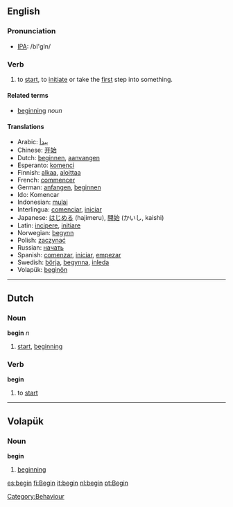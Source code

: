==English==

===Pronunciation===
*[[w:IPA|IPA]]: /bI'gIn/

===Verb===
{{irregverb|begin|[[begins]]|[[began]]|[[begun]]|[[beginning]]}}
#to [[start]], to [[initiate]] or take the [[first]] step into something.

==== Related terms ====
*[[beginning]] ''noun''

==== Translations ====
*Arabic: [[يبدأ]]
*Chinese: [[开始]]
*Dutch: [[beginnen]], [[aanvangen]]
*Esperanto: [[komenci]]
*Finnish: [[alkaa]], [[aloittaa]]
*French: [[commencer]]
*German: [[anfangen]], [[beginnen]]
*Ido: Komencar
*Indonesian: [[mulai]]
*Interlingua: [[comenciar]], [[iniciar]]
*Japanese: [[はじめる]] (hajimeru), [[開始]] (かいし, kaishi)
*Latin: [[incipere]], [[initiare]]
*Norwegian: [[begynn]]
*Polish: [[zaczynać]]
*Russian: [[начать]]
*Spanish: [[comenzar]], [[iniciar]], [[empezar]]
*Swedish: [[börja]], [[begynna]], [[inleda]]
*Volapük: [[beginön]]

----

==Dutch==
===Noun===
'''begin''' ''n''

# [[start]], [[beginning]]

===Verb===
'''begin'''

# to [[start]]

----

==Volapük==
===Noun===
'''begin'''

# [[beginning]]

[[Category:Behaviour]]
[[es:begin]]
[[fi:Begin]]
[[it:begin]]
[[nl:begin]]
[[pt:Begin]]